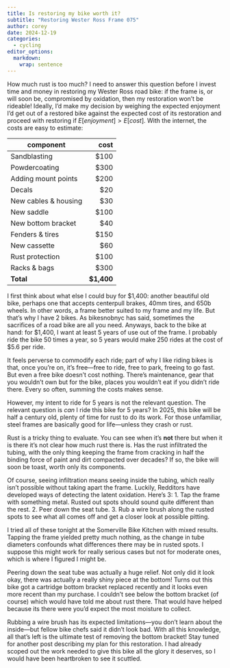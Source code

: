 ```yaml
---
title: Is restoring my bike worth it?
subtitle: "Restoring Wester Ross Frame 075"
author: corey
date: 2024-12-19
categories:
  - cycling
editor_options: 
  markdown: 
    wrap: sentence
---
```


How much rust is too much?
I need to answer this question before I invest time and money in restoring my Wester Ross road bike: if the frame is, or will soon be, compromised by oxidation, then my restoration won't be rideable!
Ideally, I'd make my decision by weighing the expected enjoyment I'd get out of a restored bike against the expected cost of its restoration and proceed with restoring if $E[enjoyment] > E[cost]$.
With the internet, the costs are easy to estimate:

| component            |       cost |
|----------------------|-----------:|
| Sandblasting         |       $100 |
| Powdercoating        |       $300 |
| Adding mount points  |       $200 |
| Decals               |        $20 |
| New cables & housing |        $30 |
| New saddle           |       $100 |
| New bottom bracket   |        $40 |
| Fenders & tires      |       $150 |
| New cassette         |        $60 |
| Rust protection      |       $100 |
| Racks & bags         |       $300 |
| **Total**            | **$1,400** |

I first think about what else I could buy for \$1,400: another beautiful old bike, perhaps one that accepts centerpull brakes, 40mm tires, and 650b wheels.
In other words, a frame better suited to my frame and my life.
But that's why I have 2 bikes.
As bikesnobnyc has said, sometimes the sacrifices of a road bike are all you need.
Anyways, back to the bike at hand: for \$1,400, I want at least 5 years of use out of the frame.
I probably ride the bike 50 times a year, so 5 years would make 250 rides at the cost of \$5.6 per ride.

It feels perverse to commodify each ride; part of why I like riding bikes is that, once you're on, it's free---free to ride, free to park, freeing to go fast.
But even a free bike doesn't cost nothing.
There's maintenance, gear that you wouldn't own but for the bike, places you wouldn't eat if you didn't ride there.
Every so often, summing the costs makes sense.

However, my intent to ride for 5 years is not the relevant question.
The relevant question is *can* I ride this bike for 5 years?
In 2025, this bike will be half a century old, plenty of time for rust to do its work.
For those unfamiliar, steel frames are basically good for life---unless they crash or rust.

Rust is a tricky thing to evaluate.
You can see when it's **not** there but when it is there it's not clear how much rust there is.
Has the rust infiltrated the tubing, with the only thing keeping the frame from cracking in half the binding force of paint and dirt compacted over decades?
If so, the bike will soon be toast, worth only its components.

Of course, seeing infiltration means seeing inside the tubing, which really isn't possible without taking apart the frame.
Luckily, Redditors have developed ways of detecting the latent oxidation.
Here's 3:
1. Tap the frame with something metal. Rusted out spots should sound quite different than the rest.
2. Peer down the seat tube.
3. Rub a wire brush along the rusted spots to see what all comes off and get a closer look at possible pitting.

I tried all of these tonight at the Somerville Bike Kitchen with mixed results.
Tapping the frame yielded pretty much nothing, as the change in tube diameters confounds what differences there may be in rusted spots.
I suppose this might work for really serious cases but not for moderate ones, which is where I figured I might be.

Peering down the seat tube was actually a huge relief.
Not only did it look okay, there was actually a really shiny piece at the bottom!
Turns out this bike got a cartridge bottom bracket replaced recently and it looks even more recent than my purchase.
I couldn't see below the bottom bracket (of course) which would have told me about rust there.
That would have helped because its there were you'd expect the most moisture to collect.

Rubbing a wire brush has its expected limitations---you don't learn about the inside---but fellow bike chefs said it didn't look bad.
With all this knowledge, all that's left is the ultimate test of removing the bottom bracket!
Stay tuned for another post describing my plan for this restoration.
I had already scoped out the work needed to give this bike all the glory it deserves, so I would have been heartbroken to see it scuttled.
